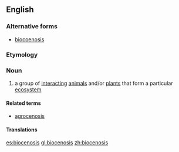 ==English==

===Alternative forms===
* [[biocoenosis]]

===Etymology===
{{rfe}}

===Noun===
{{en-noun|biocenoses}}

# {{biology}} a group of [[interacting]] [[animal]]s and/or [[plant]]s that form a particular [[ecosystem]]

====Related terms====
* [[agrocenosis]]

====Translations====
{{trans-see|biocoenosis}}

[[es:biocenosis]]
[[gl:biocenosis]]
[[zh:biocenosis]]